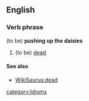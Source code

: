 ==English==
===Verb phrase===
(to be) '''pushing up the daisies'''
#(to be) [[dead]]

==== See also ====
* [[WikiSaurus:dead]]

[[category:Idioms]]